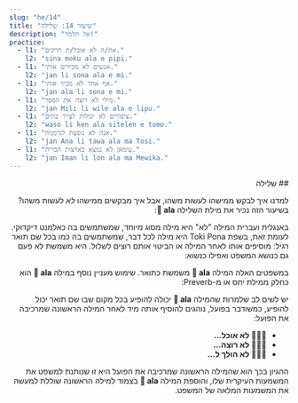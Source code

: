 ```yaml
---
slug: "he/14"
title: "שיעור 14: שלילה"
description: "אל תלמד!"
practice:
  - l1: "את/ה לא אוכל/ת חרקים."
    l2: "sina moku ala e pipi."
  - l1: "אנשים לא מכירים אותי."
    l2: "jan li sona ala e mi."
  - l1: "אף אחד לא מכיר אותי."
    l2: "jan ala li sona e mi."
  - l1: "מילי לא רוצה את הספר."
    l2: "jan Mili li wile ala e lipu."
  - l1: "ציפורים לא יכולות לצייר בתים."
    l2: "waso li ken ala sitelen e tomo."
  - l1: "אנה לא נוסעת לגרמניה."
    l2: "jan Ana li tawa ala ma Tosi."
  - l1: "עימאן לא נמצא בארצות הברית."
    l2: "jan Iman li lon ala ma Mewika."
---
```



<div dir="rtl">
## שלילה

למדנו איך לבקש ממישהו לעשות משהו, אבל איך מבקשים ממישהו *לא* לעשות משהו? בשיעור הזה נכיר את מילת השלילה **󱤂 ala**:

<List>
  <Word sl="ala" m="לא, אל" />
</List>

באנגלית ועברית המילה "לא" היא מילה מסוג מיוחד, שמשתמשים בה כאלמנט דיקדוקי. לעומת זאת, בשפת Toki Pona היא מילה לכל דבר, שמשתמשים בה כמו בכל שם תואר רגיל: מוסיפים אותו לאחר המילה או הביטוי אותם רוצים לשלול. היא משמשת לא פעם גם כנושא המשפט ואפילו כנשוא:

<List>
  <Word sl="jan ala" m="אף אחד, משהו לא אנושי" />
  <Sentence sl="jan ala li wile utala." m="אף אחד לא רוצה להלחם." />
  <Word sl="suli ala" m="לא חשוב, לא גדול" />
  <Sentence sl="ni li suli ala tawa mi." m="לא משנה לי." />
  <Word sl="moku ala" m="לא אוכל, לא למאכל" />
  <Sentence sl="pipi li moku ala e soweli." m="חרקים לא אוכלים בעלי חיים." />
</List>

במשפטים האלה המילה **󱤂 ala** משמשת כתואר. שימוש מעניין נוסף במילה **󱤂 ala** הוא כחלק ממילת יחס או מ-Preverb:

<List>
  <Word sl="wile ala" m="לא רוצה ל..." />
  <Sentence sl="sina wile ala moku e suwi." m="לא כדאי לך לאכול ממתקים." />
  <Word sl="tawa ala" m="לא הולך ל..., לא זז לכיוון של..." />
  <Sentence sl="pipi li tawa ala kasi." m="החרק לא מתקרב לכיוון הצמח." />
</List>

יש לשים לב שלמרות שהמילה **󱤂 ala** יכולה להופיע בכל מקום שבו שם תואר יכול להופיע, כמשודבר בפועל, נוהגים להוסיף אותה מיד לאחר המילה הראשונה שמרכיבה את הפועל: 
* **󱤧󱤶󱤂 לא אוכל...**
* **󱤧󱥷󱤂 לא רוצה...**
* **󱤧󱥩󱤂 לא הולך ל...**

ההגיון בכך הוא שהמילה הראשונה שמרכיבה את הפועל היא זו שנותנת למשפט את המשמעות העיקרית שלו, והוספת המילה **󱤂 ala** בצמוד למילה הראשונה שוללת למעשה את המשמעות המלאה של המשפט.  

<Practice exercises={frontmatter.practice} client:load />

</div>